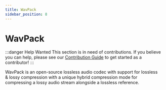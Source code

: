 ```yaml
---
title: WavPack
sidebar_position: 8
---
```


# WavPack

:::danger Help Wanted
This section is in need of contributions. If you believe you can help, please see our [Contribution Guide](../contribution-guide.mdx) to get started as a contributor!
:::

WavPack is an open-source lossless audio codec with support for lossless & lossy compression with a unique hybrid compression mode for compressing a lossy audio stream alongside a lossless reference.

